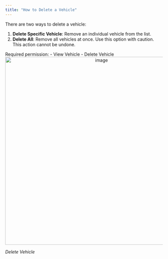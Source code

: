 ```yaml
---
title: "How to Delete a Vehicle"
---
```



There are two ways to delete a vehicle:

1. **Delete Specific Vehicle**: Remove an individual vehicle from the list.
2. **Delete All**: Remove all vehicles at once. Use this option with caution. This action cannot be undone.

<Note>
Required permission:
- View Vehicle
- Delete Vehicle
</Note>

<div align="center">
  <img src="https://t3837933.p.clickup-attachments.com/t3837933/396f338f-51cf-4b5a-a8c4-e3b55bcf5825/image.png" alt="image" width="600" />
</div>
<p><em>Delete Vehicle</em></p>
